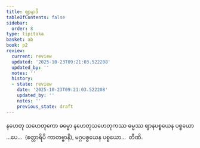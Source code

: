```yaml
---
title: ဈာနာဒိ
tableOfContents: false
sidebar:
  order: 8
type: tipitaka
basket: ab
book: p2
review:
  current: review
  updated: '2025-10-23T09:21:03.522208'
  updated_by: ''
  notes: ''
  history:
  - state: review
    date: '2025-10-23T09:21:03.522208'
    updated_by: ''
    notes: ''
    previous_state: draft
---
```



<ReviewStatus review={frontmatter.review} showDetails={true} />

<HypothesisAnnotation frontmatter={frontmatter} />

<DynamicBreadcrumb />

<Division number="190" book="p2" e="ch" v="38" p="81">

<Paragraph number="516" book="p2">
နဟေတု သဟေတုကော ဓမ္မော နဟေတုသဟေတုကဿ ဓမ္မဿ ဈာနပစ္စယေန ပစ္စယော …ပေ…  (စတ္တာရိပိ ကာတဗ္ဗာနိ), မဂ္ဂပစ္စယေန ပစ္စယော…  တီဏိ.
</Paragraph>
</Division>